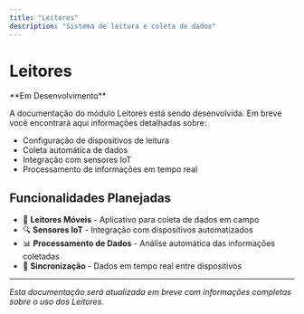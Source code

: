 ```yaml
---
title: "Leitores"
description: "Sistema de leitura e coleta de dados"
---
```


# Leitores

<Warning>
  **Em Desenvolvimento**
  
  A documentação do módulo Leitores está sendo desenvolvida. Em breve você encontrará aqui informações detalhadas sobre:
  
  - Configuração de dispositivos de leitura
  - Coleta automática de dados
  - Integração com sensores IoT
  - Processamento de informações em tempo real
</Warning>

## Funcionalidades Planejadas

- 📱 **Leitores Móveis** - Aplicativo para coleta de dados em campo
- 🔍 **Sensores IoT** - Integração com dispositivos automatizados
- 📊 **Processamento de Dados** - Análise automática das informações coletadas
- 🔄 **Sincronização** - Dados em tempo real entre dispositivos

---

*Esta documentação será atualizada em breve com informações completas sobre o uso dos Leitores.* 
